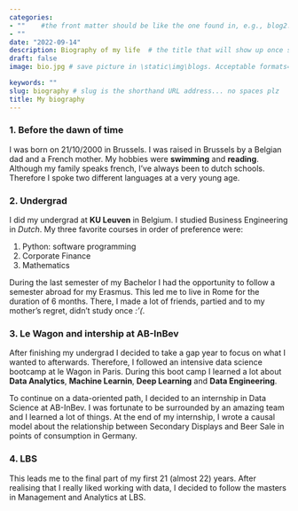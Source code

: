 ```yaml
---
categories:  
- ""    #the front matter should be like the one found in, e.g., blog2.md. It cannot be like the normal Rmd we used
- ""
date: "2022-09-14"
description: Biography of my life  # the title that will show up once someone gets to this page
draft: false
image: bio.jpg # save picture in \static\img\blogs. Acceptable formats= jpg, jpeg, or png . Your iPhone pics wont work

keywords: ""
slug: biography # slug is the shorthand URL address... no spaces plz
title: My biography 
---
```


### 1. Before the dawn of time
I was born on 21/10/2000 in Brussels. I was raised in Brussels by a Belgian dad and a French mother. My hobbies were **swimming** and **reading**. Although my family speaks french, I've always been to dutch schools. Therefore I spoke two different languages at a very young age. 

### 2. Undergrad 
I did my undergrad at **KU Leuven** in Belgium. I studied Business Engineering in *Dutch*. My three favorite courses in order of preference were:

1. Python: software programming 
2. Corporate Finance 
3. Mathematics

During the last semester of my Bachelor I had the opportunity to follow a semester abroad for my Erasmus. This led me to live in Rome for the duration of 6 months. There, I made a lot of friends, partied and to my mother's regret, didn't study once *:'(*. 

### 3. Le Wagon and intership at AB-InBev 

After finishing my undergrad I decided to take a gap year to focus on what I wanted to afterwards. Therefore, I followed an intensive data science bootcamp at le Wagon in Paris. During this boot camp I learned a lot about **Data Analytics**, **Machine Learnin**, **Deep Learning** and **Data Engineering**. 

To continue on a data-oriented path, I decided to an internship in Data Science at AB-InBev. I was fortunate to be surrounded by an amazing team and I learned a lot of things. At the end of my internship, I wrote a causal model about the relationship between Secondary Displays and Beer Sale in points of consumption in Germany. 


### 4. LBS 

This leads me to the final part of my first 21 (almost 22) years. After realising that I really liked working with data, I decided to follow the masters in Management and Analytics at LBS. 


  
  